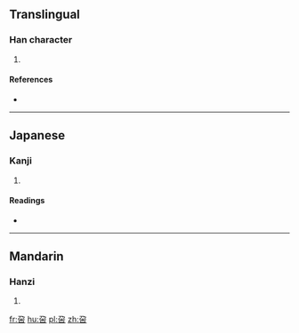 ==Translingual==

===Han character===
{{Han char|rn=30|rad=口|as=04|sn=7|four=|canj=NSJR|ids=⿱乃古}}

# {{defn|Han|sort=口04}}

====References====
* {{Han ref|kx=0181.060|dkj=03389|dj=0399.030|hdz=10597.010|uh=5444|ud=21572}}

----

==Japanese==

===Kanji===
{{ja-kanji|grade=|rs=口04}}

# {{defn|lang=ja|sort=口04}}

====Readings====
* {{ja-readings|on=[[こく]] (koku)|kun=}}

----

==Mandarin==

===Hanzi===
{{cmn-hanzi|pin=[[gé]] ([[ge2]])|wg=ko<sup>2</sup>}}

# {{defn|lang=cmn|sort=口04}}

[[fr:呄]]
[[hu:呄]]
[[pl:呄]]
[[zh:呄]]